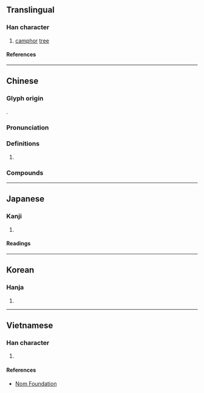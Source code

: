 {{character info/new}}
==Translingual==

===Han character===
{{Han char|rn=75|rad=木|as=11|sn=15|four=40946|canj=DYTJ|ids=⿰木章}}

# [[camphor]] [[tree]]

====References====
{{Han ref|kx=0550.210|dkj=15451|dj=0939.010|hdz=21284.020|uh=6A1F}}

----

==Chinese==
{{zh-forms}}

===Glyph origin===
{{Han etym}}
{{Han compound|木|t1=tree|章|ls=psc|c1=s|c2=p}}.

===Pronunciation===
{{zh-pron
|m=zhāng
|c=zoeng1
|mn=xm,qz,tp,kh,tc,hc,lk,sx,yl,km,mg:chiuⁿ/zz,tn:chioⁿ/xm,qz,tw:chiong/zz:chiang
|mn_note=chiuⁿ/chioⁿ - vernacular; chiong/chiang - literary
|mc=y
|oc=y
|ma=
|cat=n
}}

===Definitions===
{{zh-hanzi}}

# {{rfdef|zh}}

===Compounds===
{{zh-der|栳樟|樟腦|樟腦丸|樟腦油|樟腦精|樟蠶|香樟|黃樟素|樟樹|樟村坪|黑樟溝}}

----

==Japanese==

===Kanji===
{{ja-kanji|grade=|rs=木11}}

# {{defn|lang=ja|sort=木11}}

====Readings====
{{ja-readings
|goon=しょう
|kanon=しょう
|kun=くす
}}

----

==Korean==

===Hanja===
{{ko-hanja|장}}

# {{defn|lang=ko|sort=木11}}

----

==Vietnamese==

===Han character===
{{vi-readings|rs=木11|reading=chương}}

# {{defn|lang=vi|sort=木11}}

====References====
* [http://nomfoundation.org/common/nom_details.php?codepoint=6a1f Nom Foundation]